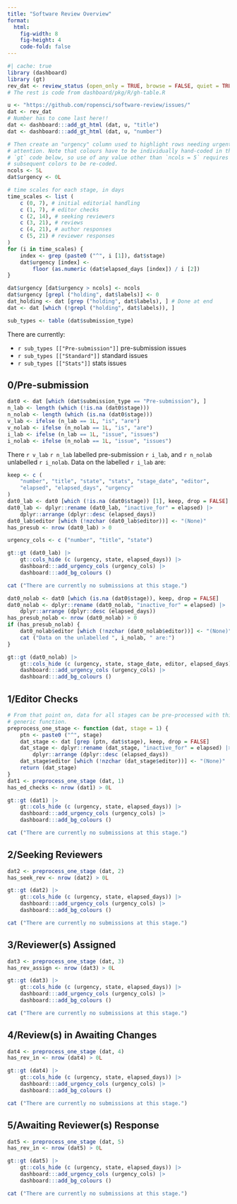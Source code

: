 ```yaml
---
title: "Software Review Overview"
format: 
  html:
    fig-width: 8
    fig-height: 4
    code-fold: false
---
```


```r
#| cache: true
library (dashboard)
library (gt)
rev_dat <- review_status (open_only = TRUE, browse = FALSE, quiet = TRUE)
# The rest is code from dashboard/pkg/R/gh-table.R
```

```r
u <- "https://github.com/ropensci/software-review/issues/"
dat <- rev_dat
# Number has to come last here!!
dat <- dashboard:::add_gt_html (dat, u, "title")
dat <- dashboard:::add_gt_html (dat, u, "number")
```

```r
# Then create an "urgency" column used to highlight rows needing urgent
# attention. Note that colours have to be individually hand-coded in the
# `gt` code below, so use of any value other than `ncols = 5` requires the
# subsequent colors to be re-coded.
ncols <- 5L
dat$urgency <- 0L

# time scales for each stage, in days
time_scales <- list (
    c (0, 7), # initial editorial handling
    c (1, 7), # editor checks
    c (2, 14), # seeking reviewers
    c (3, 21), # reviews
    c (4, 21), # author responses
    c (5, 21) # reviewer responses
)
for (i in time_scales) {
    index <- grep (paste0 ("^", i [1]), dat$stage)
    dat$urgency [index] <-
        floor (as.numeric (dat$elapsed_days [index]) / i [2])
}

dat$urgency [dat$urgency > ncols] <- ncols
dat$urgency [grepl ("holding", dat$labels)] <- 0
dat_holding <- dat [grep ("holding", dat$labels), ] # Done at end
dat <- dat [which (!grepl ("holding", dat$labels)), ]
```

```r
sub_types <- table (dat$submission_type)
```

There are currently:<br>

- `r sub_types [["Pre-submission"]]` pre-submission issues<br>
- `r sub_types [["Standard"]]` standard issues<br>
- `r sub_types [["Stats"]]` stats issues

## 0\/Pre-submission

```r
dat0 <- dat [which (dat$submission_type == "Pre-submission"), ]
n_lab <- length (which (!is.na (dat0$stage)))
n_nolab <- length (which (is.na (dat0$stage)))
v_lab <- ifelse (n_lab == 1L, "is", "are")
v_nolab <- ifelse (n_nolab == 1L, "is", "are")
i_lab <- ifelse (n_lab == 1L, "issue", "issues")
i_nolab <- ifelse (n_nolab == 1L, "issue", "issues")
```

There `r v_lab` `r n_lab` labelled pre-submission `r i_lab`, and `r n_nolab`
unlabelled `r i_nolab`. Data on the labelled `r i_lab` are:

```r
keep <- c (
    "number", "title", "state", "stats", "stage_date", "editor",
    "elapsed", "elapsed_days", "urgency"
)
dat0_lab <- dat0 [which (!is.na (dat0$stage)) [1], keep, drop = FALSE]
dat0_lab <- dplyr::rename (dat0_lab, "inactive_for" = elapsed) |>
    dplyr::arrange (dplyr::desc (elapsed_days))
dat0_lab$editor [which (!nzchar (dat0_lab$editor))] <- "(None)"
has_presub <- nrow (dat0_lab) > 0

urgency_cols <- c ("number", "title", "state")
```


::: {style="all.initial;"}
```r
gt::gt (dat0_lab) |>
    gt::cols_hide (c (urgency, state, elapsed_days)) |>
    dashboard:::add_urgency_cols (urgency_cols) |>
    dashboard:::add_bg_colours ()
```
:::

```r
cat ("There are currently no submissions at this stage.")
```

```r
dat0_nolab <- dat0 [which (is.na (dat0$stage)), keep, drop = FALSE]
dat0_nolab <- dplyr::rename (dat0_nolab, "inactive_for" = elapsed) |>
    dplyr::arrange (dplyr::desc (elapsed_days))
has_presub_nolab <- nrow (dat0_nolab) > 0
if (has_presub_nolab) {
    dat0_nolab$editor [which (!nzchar (dat0_nolab$editor))] <- "(None)"
    cat ("Data on the unlabelled ", i_nolab, " are:")
}
```


::: {style="all.initial;"}
```r
gt::gt (dat0_nolab) |>
    gt::cols_hide (c (urgency, state, stage_date, editor, elapsed_days)) |>
    dashboard:::add_urgency_cols (urgency_cols) |>
    dashboard:::add_bg_colours ()
```
:::

## 1\/Editor Checks

```r
# From that point on, data for all stages can be pre-processed with this
# generic function.
preprocess_one_stage <- function (dat, stage = 1) {
    ptn <- paste0 ("^", stage)
    dat_stage <- dat [grep (ptn, dat$stage), keep, drop = FALSE]
    dat_stage <- dplyr::rename (dat_stage, "inactive_for" = elapsed) |>
        dplyr::arrange (dplyr::desc (elapsed_days))
    dat_stage$editor [which (!nzchar (dat_stage$editor))] <- "(None)"
    return (dat_stage)
}
dat1 <- preprocess_one_stage (dat, 1)
has_ed_checks <- nrow (dat1) > 0L
```


::: {style="all.initial;"}
```r
gt::gt (dat1) |>
    gt::cols_hide (c (urgency, state, elapsed_days)) |>
    dashboard:::add_urgency_cols (urgency_cols) |>
    dashboard:::add_bg_colours ()
```
:::

```r
cat ("There are currently no submissions at this stage.")
```


## 2\/Seeking Reviewers

```r
dat2 <- preprocess_one_stage (dat, 2)
has_seek_rev <- nrow (dat2) > 0L
```

::: {style="all.initial;"}
```r
gt::gt (dat2) |>
    gt::cols_hide (c (urgency, state, elapsed_days)) |>
    dashboard:::add_urgency_cols (urgency_cols) |>
    dashboard:::add_bg_colours ()
```
:::

```r
cat ("There are currently no submissions at this stage.")
```

## 3\/Reviewer(s) Assigned

```r
dat3 <- preprocess_one_stage (dat, 3)
has_rev_assign <- nrow (dat3) > 0L
```

::: {style="all.initial;"}
```r
gt::gt (dat3) |>
    gt::cols_hide (c (urgency, state, elapsed_days)) |>
    dashboard:::add_urgency_cols (urgency_cols) |>
    dashboard:::add_bg_colours ()
```
:::

```r
cat ("There are currently no submissions at this stage.")
```

## 4\/Review(s) in Awaiting Changes

```r
dat4 <- preprocess_one_stage (dat, 4)
has_rev_in <- nrow (dat4) > 0L
```

::: {style="all.initial;"}
```r
gt::gt (dat4) |>
    gt::cols_hide (c (urgency, state, elapsed_days)) |>
    dashboard:::add_urgency_cols (urgency_cols) |>
    dashboard:::add_bg_colours ()
```
:::

```r
cat ("There are currently no submissions at this stage.")
```

## 5\/Awaiting Reviewer(s) Response

```r
dat5 <- preprocess_one_stage (dat, 5)
has_rev_in <- nrow (dat5) > 0L
```

::: {style="all.initial;"}
```r
gt::gt (dat5) |>
    gt::cols_hide (c (urgency, state, elapsed_days)) |>
    dashboard:::add_urgency_cols (urgency_cols) |>
    dashboard:::add_bg_colours ()
```
:::

```r
cat ("There are currently no submissions at this stage.")
```
